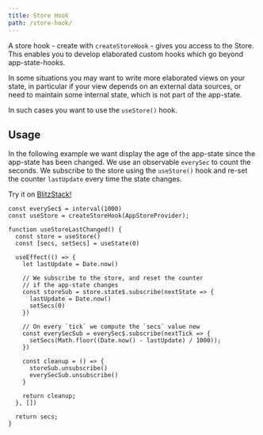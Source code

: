 ```yaml
---
title: Store Hook
path: /store-hook/
---
```



A store hook - create with `createStoreHook` - gives you access to the <Link to="/store">Store.</Link>
This enables you to develop elaborated custom hooks
which go beyond <Link to="/state-hook">app-state-hooks</Link>.

In some situations you may want to write more elaborated views on your state, in particular if
your view depends on an external data sources, or need to maintain some internal state, which is not part
of the app-state.

In such cases you want to use the `useStore()` hook.

## Usage

In the following example we want display the age of the app-state since the app-state has been changed.
We use an observable `everySec` to count the seconds. We subscribe to the store using the `useStore()` hook
and re-set the counter `lastUpdate` every time the state changes.

Try it on [BlitzStack!](https://stackblitz.com/edit/react-rx-state-views?file=index.tsx)

```code lines=2,11-16,18-21 src=https://stackblitz.com/edit/react-rx-state-views?file=index.tsx
const everySec$ = interval(1000)
const useStore = createStoreHook(AppStoreProvider);

function useStoreLastChanged() {
  const store = useStore()
  const [secs, setSecs] = useState(0)

  useEffect(() => {
    let lastUpdate = Date.now()

    // We subscribe to the store, and reset the counter
    // if the app-state changes
    const storeSub = store.state$.subscribe(nextState => {
      lastUpdate = Date.now()
      setSecs(0)
    })

    // On every `tick` we compute the `secs` value new
    const everySecSub = everySec$.subscribe(nextTick => {
      setSecs(Math.floor((Date.now() - lastUpdate) / 1000));
    })

    const cleanup = () => {
      storeSub.unsubscribe()
      everySecSub.unsubscribe()
    }

    return cleanup;
  }, [])

  return secs;
}
```
